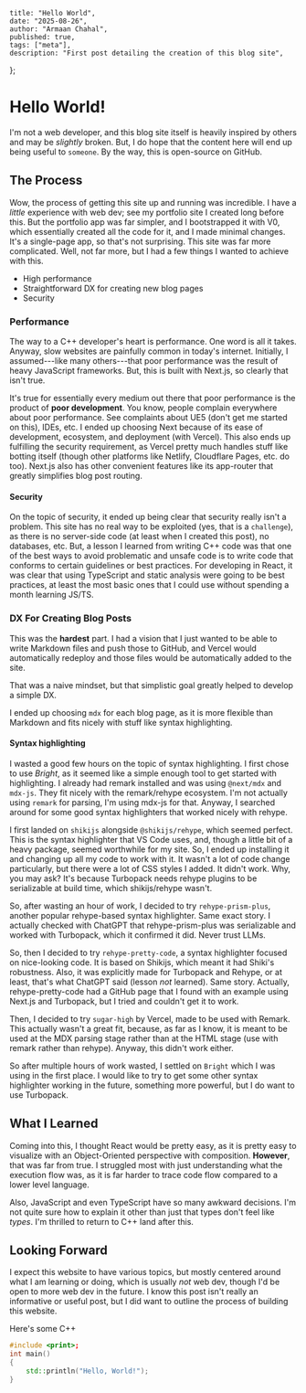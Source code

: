     title: "Hello World",
    date: "2025-08-26",
    author: "Armaan Chahal",
    published: true,
    tags: ["meta"],
    description: "First post detailing the creation of this blog site",
};


# Hello World!

I'm not a web developer, and this blog site itself is heavily inspired by others and may be _slightly_ broken.
But, I do hope that the content here will end up being useful to `someone`.
By the way, this is open-source on GitHub.

## The Process

Wow, the process of getting this site up and running was incredible. I have a _little_ experience with web dev; see my portfolio site I created long before this.
But the portfolio app was far simpler, and I bootstrapped it with V0, which essentially created all the code for it, and I made minimal changes. It's a single-page app, so that's not surprising.
This site was far more complicated. Well, not far more, but I had a few things I wanted to achieve with this.
- High performance
- Straightforward DX for creating new blog pages
- Security

### Performance

The way to a C++ developer's heart is performance. One word is all it takes. Anyway, slow websites are painfully common in today's internet.
Initially, I assumed---like many others---that poor performance was the result of heavy JavaScript frameworks.
But, this is built with Next.js, so clearly that isn't true. 

It's true for essentially every medium out there that poor performance is the product of **poor development**.
You know, people complain everywhere about poor performance. See complaints about UE5 (don't get me started on this), IDEs, etc.
I ended up choosing Next because of its ease of development, ecosystem, and deployment (with Vercel). This also ends up fulfilling the
security requirement, as Vercel pretty much handles stuff like botting itself (though other platforms like Netlify, Cloudflare Pages, etc. do too).
Next.js also has other convenient features like its app-router that greatly simplifies blog post routing.

#### Security

On the topic of security, it ended up being clear that security really isn't a problem. This site has no real way to be exploited (yes, that is a `challenge`),
as there is no server-side code (at least when I created this post), no databases, etc. But, a lesson I learned from writing C++ code was that one of the best ways to avoid
problematic and unsafe code is to write code that conforms to certain guidelines or best practices. For developing in React, it was clear that using TypeScript and
static analysis were going to be best practices, at least the most basic ones that I could use without spending a month learning JS/TS.

### DX For Creating Blog Posts

This was the **hardest** part.
I had a vision that I just wanted to be able to write Markdown files
and push those to GitHub, and Vercel would automatically redeploy and those
files would be automatically added to the site.

That was a naive mindset, but that simplistic goal greatly helped to develop a simple DX.

I ended up choosing `mdx` for each blog page, as it is more flexible than Markdown and fits nicely with stuff like syntax highlighting.

#### Syntax highlighting

I wasted a good few hours on the topic of syntax highlighting. I first chose to use _Bright_, as it seemed like a simple enough tool to get started with highlighting.
I already had remark installed and was using `@next/mdx` and `mdx-js`. They fit nicely with the remark/rehype ecosystem. I'm not actually using `remark` for parsing,
I'm using mdx-js for that. Anyway, I searched around for some good syntax highlighters that worked nicely with rehype.

I first landed on `shikijs` alongside `@shikijs/rehype`, which seemed perfect. This is the syntax highlighter that VS Code uses, and, though a little bit of a heavy package,
seemed worthwhile for my site. So, I ended up installing it and changing up all my code to work with it. It wasn't a lot of code change particularly, but there were a lot of
CSS styles I added. It didn't work. Why, you may ask? It's because Turbopack needs rehype plugins to be serializable at build time, which shikijs/rehype wasn't.

So, after wasting an hour of work, I decided to try `rehype-prism-plus`, another popular rehype-based syntax highlighter. Same exact story. I actually checked with ChatGPT
that rehype-prism-plus was serializable and worked with Turbopack, which it confirmed it did. Never trust LLMs.

So, then I decided to try `rehype-pretty-code`, a syntax highlighter focused on nice-looking code. It is based on Shikijs, which meant it had Shiki's robustness.
Also, it was explicitly made for Turbopack and Rehype, or at least, that's what ChatGPT said (lesson _not_ learned). Same story.
Actually, rehype-pretty-code had a GitHub page that I found with an example using Next.js and Turbopack, but I tried and couldn't get it to work.

Then, I decided to try `sugar-high` by Vercel, made to be used with Remark. This actually wasn't a great fit, because, as far as I know, it is meant to be used at the MDX parsing stage rather than
at the HTML stage (use with remark rather than rehype). Anyway, this didn't work either.

So after multiple hours of work wasted, I settled on `Bright` which I was using in the first place. I would like to try to get some other syntax highlighter working in the future,
something more powerful, but I do want to use Turbopack.

## What I Learned

Coming into this, I thought React would be pretty easy, as it is pretty easy to visualize with an Object-Oriented perspective with composition.
**However**, that was far from true. I struggled most with just understanding what the execution flow was, as it is far harder to trace code flow compared to a lower level language.


Also, JavaScript and even TypeScript have so many awkward decisions.
I'm not quite sure how to explain it other than just that types don't feel like _types_.
I'm thrilled to return to C++ land after this.

## Looking Forward

I expect this website to have various topics, but mostly centered around what I am learning or doing, which is usually _not_ web dev, though I'd be open to more web dev in the future.
I know this post isn't really an informative or useful post, but I did want to outline the process of building this website.



Here's some C++
```c++
#include <print>;
int main()
{
    std::println("Hello, World!");
}
```

<div className="mt-16 border-t border-gray-600/25 pt-8">
    <Giscus
        repo="armaancpro/amn.sh"
        repoId="R_kgDOPk4HzQ"
        category="General"
        categoryId="DIC_kwDOPk4Hzc4Cu758"
        mapping="pathname"
        theme="preferred_color_scheme"
    />
</div>
